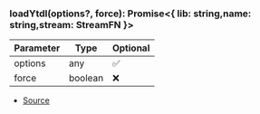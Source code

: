 ### loadYtdl(options?, force): Promise\<\{ lib: string,name: string,stream: StreamFN }>
| Parameter | Type | Optional |
| ----------- | ----------- | ----------- |
| options | any | ✅ |
| force | boolean | ❌ |


- [Source](https://github.com/Androz2091/discord-player/blob/7529a33/packages/extractor/src/extractors/common/helper.ts#L49)